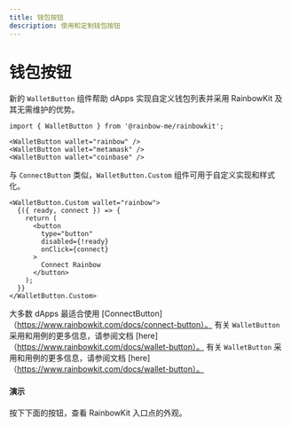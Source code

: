 ```yaml
---
title: 钱包按钮
description: 使用和定制钱包按钮
---
```


# 钱包按钮

新的 `WalletButton` 组件帮助 dApps 实现自定义钱包列表并采用 RainbowKit 及其无需维护的优势。

```tsx
import { WalletButton } from '@rainbow-me/rainbowkit';

<WalletButton wallet="rainbow" />
<WalletButton wallet="metamask" />
<WalletButton wallet="coinbase" />
```

与 `ConnectButton` 类似，`WalletButton.Custom` 组件可用于自定义实现和样式化。

```tsx
<WalletButton.Custom wallet="rainbow">
  {({ ready, connect }) => {
    return (
      <button
        type="button"
        disabled={!ready}
        onClick={connect}
      >
        Connect Rainbow
      </button>
    );
  }}
</WalletButton.Custom>
```

大多数 dApps 最适合使用 [ConnectButton]（https://www.rainbowkit.com/docs/connect-button）。 有关 `WalletButton` 采用和用例的更多信息，请参阅文档 [here]（https://www.rainbowkit.com/docs/wallet-button）。 有关 `WalletButton` 采用和用例的更多信息，请参阅文档 [here]（https://www.rainbowkit.com/docs/wallet-button）。

#### 演示

按下下面的按钮，查看 RainbowKit 入口点的外观。

<WalletButtonDemo />
